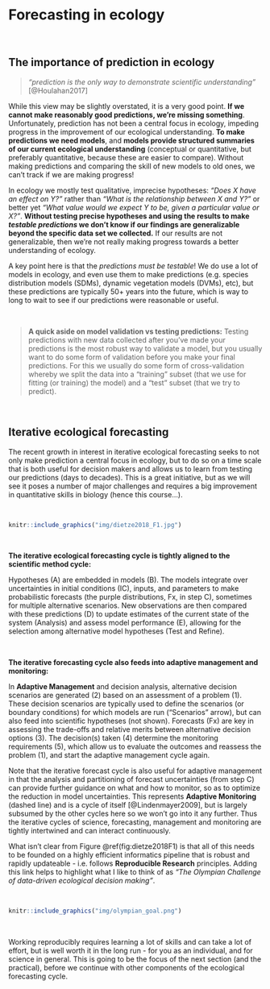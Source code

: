# Forecasting in ecology {#forecasting}

<br>

## The importance of prediction in ecology

> _"prediction is the only way to demonstrate scientific understanding"_ [@Houlahan2017]

While this view may be slightly overstated, it is a very good point. **If we cannot make reasonably good predictions, we're missing something**. Unfortunately, prediction has not been a central focus in ecology, impeding progress in the improvement of our ecological understanding. **To make predictions we need models**, and **models provide structured summaries of our current ecological understanding** (conceptual or quantitative, but preferably quantitative, because these are easier to compare). Without making predictions and comparing the skill of new models to old ones, we can't track if we are making progress!

In ecology we mostly  test  qualitative, imprecise hypotheses: _"Does X have an effect on Y?"_ rather than _"What is the relationship between X and Y?"_ or better yet _"What value would we expect Y to be, given a particular value or X?"_. **Without testing precise hypotheses and using the results to make _testable predictions_ we don't know if our findings are generalizable beyond the specific data set we collected.** If our results are not generalizable, then we're not really making progress towards a better understanding of ecology.

A key point here is that the _predictions must be testable_! We do use a lot of models in ecology, and even use them to make predictions (e.g. species distribution models (SDMs), dynamic vegetation models (DVMs), etc), but these predictions are typically 50+ years into the future, which is way to long to wait to see if our predictions were reasonable or useful.

<br>

> **A quick aside on model validation vs testing predictions:** 
Testing predictions with new data collected after you've made your predictions is the most robust way to validate a model, but you usually want to do some form of validation before you make your final predictions. For this we usually do some form of cross-validation whereby we split the data into a "training" subset (that we use for fitting (or training) the model) and a "test" subset (that we try to predict).

<br>

## Iterative ecological forecasting

The recent growth in interest in iterative ecological forecasting seeks to not only make prediction a central focus in ecology, but to do so on a time scale that is both useful for decision makers and allows us to learn from testing our predictions (days to decades). This is a great initiative, but as we will see it poses a number of major challenges and requires a big improvement in quantitative skills in biology (hence this course...).

<br>

```r
knitr::include_graphics("img/dietze2018_F1.jpg")
```

<br>

**The iterative ecological forecasting cycle is tightly aligned to the scientific method cycle:**

Hypotheses (A) are embedded in models (B). The models integrate over uncertainties in initial conditions (IC), inputs, and parameters to make probabilistic forecasts (the purple distributions, Fx, in step C), sometimes for multiple alternative scenarios. New observations are then compared with these predictions (D) to update estimates of the current state of the system (Analysis) and assess model performance (E), allowing for the selection among alternative model hypotheses (Test and Refine). 

<br>

**The iterative forecasting cycle also feeds into adaptive management and monitoring:**

In **Adaptive Management** and decision analysis, alternative decision scenarios are generated (2) based on an assessment of a problem (1). These decision scenarios are typically used to define the scenarios (or boundary conditions) for which models are run ("Scenarios" arrow), but can also feed into scientific hypotheses (not shown). Forecasts (Fx) are key in assessing the trade-offs and relative merits between alternative decision options (3). The decision(s) taken (4) determine the monitoring requirements (5), which allow us to evaluate the outcomes and reassess the problem (1), and start the adaptive management cycle again. 

Note that the iterative forecast cycle is also useful for adaptive management in that the analysis and partitioning of forecast uncertainties (from step C) can provide further guidance on what and how to monitor, so as to optimize the reduction in model uncertainties. This represents **Adaptive Monitoring** (dashed line) and is a cycle of itself [@Lindenmayer2009], but is largely subsumed by the other cycles here so we won't go into it any further. Thus the iterative cycles of science, forecasting, management and monitoring are tightly intertwined and can interact continuously.

What isn't clear from Figure \@ref(fig:dietze2018F1) is that all of this needs to be founded on a highly efficient informatics pipeline that is robust and rapidly updateable - i.e. follows **Reproducible Research** principles. Adding this link helps to highlight what I like to think of as _"The Olympian Challenge of data-driven ecological decision making"_.
 
<br>

```r
knitr::include_graphics("img/olympian_goal.png")
```

<br>

Working reproducibly requires learning a lot of skills and can take a lot of effort, but is well worth it in the long run - for you as an individual, and for science in general. This is going to be the focus of the next section (and the practical), before we continue with other components of the ecological forecasting cycle.
